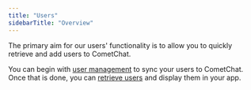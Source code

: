 ```yaml
---
title: "Users"
sidebarTitle: "Overview"
---
```




The primary aim for our users' functionality is to allow you to quickly retrieve and add users to CometChat.

You can begin with [user management](/docs/sdk/ios/2.0/user-management) to sync your users to CometChat. Once that is done, you can [retrieve users](/docs/sdk/ios/2.0/retrieve-users) and display them in your app.

